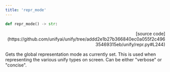 ```yaml
---
title: 'repr_mode'
---
```


```python
def repr_mode() -> str:
```

<p align="right">[source code](https://github.com/unifyai/unify/tree/addd2e1b27b366840ec0a055f2c49635469315eb/unify/repr.py#L244)</p>

Gets the global representation mode as currently set. This is used when representing
the various unify types on screen. Can be either "verbose" or "concise".